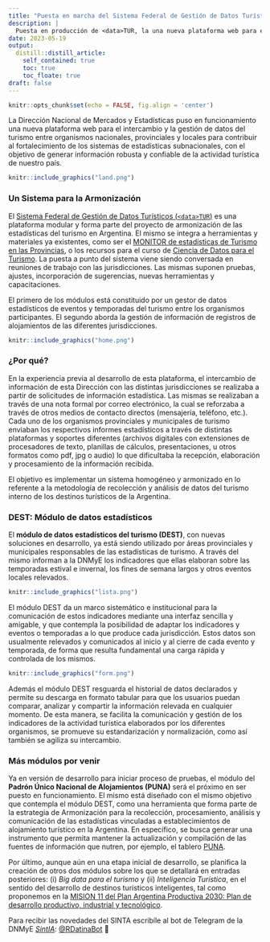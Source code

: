 ```yaml
---
title: "Puesta en marcha del Sistema Federal de Gestión de Datos Turísticos"
description: |
  Puesta en producción de <data>TUR, la una nueva plataforma web para el intercambio y la gestión de datos del turismo entre organismos.
date: 2023-05-19
output:
  distill::distill_article:
    self_contained: true
    toc: true
    toc_floate: true
draft: false
---
```


```r
knitr::opts_chunk$set(echo = FALSE, fig.align = 'center')
```

La Dirección Nacional de Mercados y Estadísticas puso en funcionamiento una nueva plataforma web para el intercambio y la gestión de datos del turismo entre organismos nacionales, provinciales y locales para contribuir al fortalecimiento de los sistemas de estadísticas subnacionales, con el objetivo de generar información robusta y confiable de la actividad turística de nuestro país.

```r
knitr::include_graphics("land.png")
```


### Un Sistema para la Armonización

El [Sistema Federal de Gestión de Datos Turísticos (`<data>TUR`)](https://datatur.yvera.tur.ar/) es una plataforma modular y forma parte del proyecto de armonización de las estadísticas del turismo en Argentina. El mismo se integra a herramientas y materiales ya existentes, como ser el [MONITOR de estadísticas de Turismo en las Provincias](https://provincias.yvera.tur.ar/), o los recursos para el curso de [Ciencia de Datos para el Turismo](https://armonizacion.yvera.tur.ar/capacitaciones.html#ciencia-de-datos-para-el-turismo). La puesta a punto del sistema viene siendo conversada en reuniones de trabajo con las jurisdicciones. Las mismas suponen pruebas, ajustes, incorporación de sugerencias, nuevas herramientas y capacitaciones. 

El primero de los módulos está constituido por un gestor de datos estadísticos de eventos y temporadas del turismo entre los organismos participantes. El segundo aborda la gestión de información de registros de alojamientos de las diferentes jurisdicciones.

```r
knitr::include_graphics("home.png")
```

### ¿Por qué?

En la experiencia previa al desarrollo de esta plataforma, el intercambio de información de esta Dirección con las distintas jurisdicciones se realizaba a partir de solicitudes de información estadística. Las mismas se realizaban a través de una nota formal por correo electrónico, la cual se reforzaba a través de otros medios de contacto directos (mensajería, teléfono, etc.). Cada uno de los organismos provinciales y municipales de turismo enviaban los respectivos informes estadísticos a través de distintas plataformas y soportes diferentes (archivos digitales con extensiones de procesadores de texto, planillas de cálculos, presentaciones, u otros formatos como pdf, jpg o audio) lo que dificultaba la recepción, elaboración y procesamiento de la información recibida.

El objetivo es implementar un sistema homogéneo y armonizado en lo referente a la metodología de recolección y análisis de datos del turismo interno de los destinos turísticos de la Argentina. 

### DEST: Módulo de datos estadísticos

El **módulo de datos estadísticos del turismo (DEST)**, con nuevas soluciones en desarrollo,  ya está siendo utilizado por áreas provinciales y municipales responsables de las estadísticas de turismo. A través del mismo informan a la DNMyE los indicadores que ellas elaboran sobre las temporadas estival e invernal, los fines de semana largos y otros eventos locales relevados. 

```r
knitr::include_graphics("lista.png")
```

El módulo DEST da un marco sistemático e institucional para la comunicación de estos indicadores mediante una interfaz sencilla y amigable, y que contempla la posibilidad de adaptar los indicadores y eventos o temporadas a lo que produce cada jurisdicción. Estos datos son usualmente relevados y comunicados al inicio y al cierre de cada evento y temporada, de forma que resulta fundamental una carga rápida y controlada de los mismos.

```r
knitr::include_graphics("form.png")
```

Además el módulo DEST resguarda el historial de datos declarados y permite su descarga en formato tabular para que los usuarios puedan comparar, analizar y compartir la información relevada en cualquier momento. De esta manera, se facilita la comunicación y gestión de los indicadores de la actividad turística elaborados por los diferentes organismos, se promueve su estandarización y normalización, como así también se agiliza su intercambio.

### Más módulos por venir

Ya en versión de desarrollo para iniciar proceso de pruebas, el módulo del **Padrón Único Nacional de Alojamientos (PUNA)** será el próximo en ser puesto en funcionamiento. El mismo está diseñado con el mismo objetivo que contempla el módulo DEST, como una herramienta que forma parte de la estrategia de Armonización para la recolección, procesamiento, análisis y comunicación de las estadísticas vinculadas a establecimientos de alojamiento turístico en la Argentina. En específico, se busca generar una instrumento que permita mantener la actualización y compilación de las fuentes de información que nutren, por ejemplo, el tablero [PUNA](https://tableros.yvera.tur.ar/puna/).  

Por último, aunque aún en una etapa inicial de desarrollo, se planifica la creación de otros dos módulos sobre los que se detallará en entradas posteriores: (i) _Big data para el turismo_ y (ii) _Inteligencia Turística_, en el sentido del desarrollo de destinos turísticos inteligentes, tal como proponemos en la [MISION 11 del Plan Argentina Productiva 2030: Plan de desarrollo productivo, industrial y tecnológico](https://tableros.yvera.tur.ar/recursos/biblioteca/mision_11.pdf). 



::: {.infobox}
Para recibir las novedades del SINTA escribíle al bot de Telegram de la DNMyE <a href=‘https://bitacora.yvera.tur.ar/posts/2022-09-08-sintia/’ target=‘_blank’>*SintIA*</a>: <a href=‘https://t.me/RDatinaBot’ target=‘_blank’>@RDatinaBot</a> 🤖
:::
